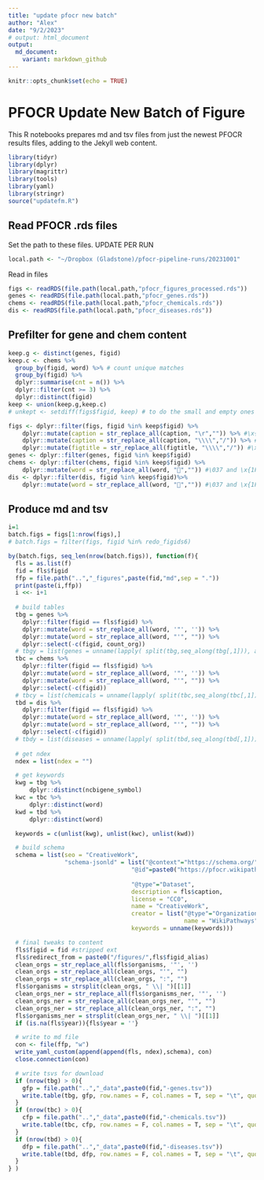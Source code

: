 ```yaml
---
title: "update pfocr new batch"
author: "Alex"
date: "9/2/2023"
# output: html_document
output:
  md_document:
    variant: markdown_github
---
```


```r
knitr::opts_chunk$set(echo = TRUE)
```

# PFOCR Update New Batch of Figure
This R notebooks prepares md and tsv files from just the newest PFOCR results files, adding to the Jekyll web content.
 
```r
library(tidyr)
library(dplyr)
library(magrittr)
library(tools)
library(yaml)
library(stringr)
source("updatefm.R")
```

## Read PFOCR .rds files
Set the path to these files. UPDATE PER RUN
```r
local.path <- "~/Dropbox (Gladstone)/pfocr-pipeline-runs/20231001"
```

Read in files
```r
figs <- readRDS(file.path(local.path,"pfocr_figures_processed.rds"))
genes <- readRDS(file.path(local.path,"pfocr_genes.rds"))
chems <- readRDS(file.path(local.path,"pfocr_chemicals.rds"))
dis <- readRDS(file.path(local.path,"pfocr_diseases.rds"))
```

## Prefilter for gene and chem content
```r
keep.g <- distinct(genes, figid)
keep.c <- chems %>%
  group_by(figid, word) %>% # count unique matches
  group_by(figid) %>% 
  dplyr::summarise(cnt = n()) %>%
  dplyr::filter(cnt >= 3) %>%
  dplyr::distinct(figid) 
keep <- union(keep.g,keep.c)
# unkept <- setdiff(figs$figid, keep) # to do the small and empty ones as well

figs <- dplyr::filter(figs, figid %in% keep$figid) %>%
    dplyr::mutate(caption = str_replace_all(caption, "\r","")) %>% #\x{0D} 
    dplyr::mutate(caption = str_replace_all(caption, "\\\\","/")) %>% #\x{0D} 
    dplyr::mutate(figtitle = str_replace_all(figtitle, "\\\\","/")) #\x{0D}
genes <- dplyr::filter(genes, figid %in% keep$figid)
chems <- dplyr::filter(chems, figid %in% keep$figid) %>%
    dplyr::mutate(word = str_replace_all(word, "","")) #\037 and \x{1F}
dis <- dplyr::filter(dis, figid %in% keep$figid)%>%
    dplyr::mutate(word = str_replace_all(word, "","")) #\037 and \x{1F}
```

## Produce md and tsv
```r

i=1
batch.figs = figs[1:nrow(figs),] 
# batch.figs = filter(figs, figid %in% redo_figids6)

by(batch.figs, seq_len(nrow(batch.figs)), function(f){
  fls = as.list(f)
  fid = fls$figid
  ffp = file.path("..","_figures",paste(fid,"md",sep = "."))
  print(paste(i,ffp))
  i <<- i+1
  
  # build tables
  tbg = genes %>%
    dplyr::filter(figid == fls$figid) %>%
    dplyr::mutate(word = str_replace_all(word, '"', '')) %>%
    dplyr::mutate(word = str_replace_all(word, "'", "")) %>%
    dplyr::select(-c(figid, count_org))
  # tbgy = list(genes = unname(lapply( split(tbg,seq_along(tbg[,1])), as.list)))
  tbc = chems %>%
    dplyr::filter(figid == fls$figid) %>%
    dplyr::mutate(word = str_replace_all(word, '"', '')) %>%
    dplyr::mutate(word = str_replace_all(word, "'", "")) %>%
    dplyr::select(-c(figid))
  # tbcy = list(chemicals = unname(lapply( split(tbc,seq_along(tbc[,1])), as.list)))
  tbd = dis %>%
    dplyr::filter(figid == fls$figid) %>%
    dplyr::mutate(word = str_replace_all(word, '"', '')) %>%
    dplyr::mutate(word = str_replace_all(word, "'", "")) %>%
    dplyr::select(-c(figid))
  # tbdy = list(diseases = unname(lapply( split(tbd,seq_along(tbd[,1])), as.list)))
  
  # get ndex
  ndex = list(ndex = "")

  # get keywords
  kwg = tbg %>%
      dplyr::distinct(ncbigene_symbol)
  kwc = tbc %>%
      dplyr::distinct(word)
  kwd = tbd %>%
      dplyr::distinct(word)

  keywords = c(unlist(kwg), unlist(kwc), unlist(kwd))

  # build schema
  schema = list(seo = "CreativeWork",
                "schema-jsonld" = list("@context"="https://schema.org/",
                                   "@id"=paste0("https://pfocr.wikipathways.org/figures/",
                                                                        fid, ".html"),
                                   "@type"="Dataset",
                                   description = fls$caption,
                                   license = "CC0",
                                   name = "CreativeWork",
                                   creator = list("@type"="Organization",
                                                  name = "WikiPathways"),
                                   keywords = unname(keywords)))

  # final tweaks to content
  fls$figid = fid #stripped ext
  fls$redirect_from = paste0("/figures/",fls$figid_alias)
  clean_orgs = str_replace_all(fls$organisms, '"', '')
  clean_orgs = str_replace_all(clean_orgs, "'", "")
  clean_orgs = str_replace_all(clean_orgs, ":", "")
  fls$organisms = strsplit(clean_orgs, " \\| ")[[1]]
  clean_orgs_ner = str_replace_all(fls$organisms_ner, '"', '')
  clean_orgs_ner = str_replace_all(clean_orgs_ner, "'", "")
  clean_orgs_ner = str_replace_all(clean_orgs_ner, ":", "")
  fls$organisms_ner = strsplit(clean_orgs_ner, " \\| ")[[1]]
  if (is.na(fls$year)){fls$year = ''}

  # write to md file
  con <- file(ffp, "w")
  write_yaml_custom(append(append(fls, ndex),schema), con)
  close.connection(con)

  # write tsvs for download
  if (nrow(tbg) > 0){
    gfp = file.path("..","_data",paste0(fid,"-genes.tsv"))
    write.table(tbg, gfp, row.names = F, col.names = T, sep = "\t", quote = F)
  }
  if (nrow(tbc) > 0){
    cfp = file.path("..","_data",paste0(fid,"-chemicals.tsv"))
    write.table(tbc, cfp, row.names = F, col.names = T, sep = "\t", quote = F)
  }
  if (nrow(tbd) > 0){
    dfp = file.path("..","_data",paste0(fid,"-diseases.tsv"))
    write.table(tbd, dfp, row.names = F, col.names = T, sep = "\t", quote = F)
  }
} )

```

